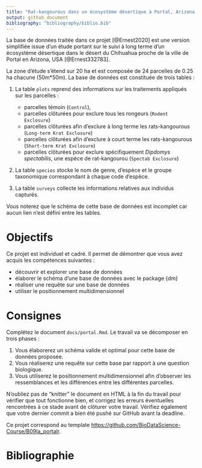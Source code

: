 ```yaml
---
title: "Rat-kangourous dans un écosystème désertique à Portal, Arizona, USA"
output: github_document
bibliography: "bibliography/biblio.bib"
---
```


La base de données traitée dans ce projet [@Ernest2020] est une version simplifiée issue d'un étude portant sur le suivi à long terme d'un écosystème désertique dans le désert du Chihuahua proche de la ville de Portal en Arizona, USA [@Ernest332783].

La zone d'étude s'étend sur 20 ha et est composée de 24 parcelles de 0.25 ha chacune (50m\*50m). La base de données est constituée de trois tables :

1.  La table `plots` reprend des informations sur les traitements appliqués sur les parcelles :

    -   parcelles témoin (`Control`),
    -   parcelles clôturées pour exclure tous les rongeurs (`Rodent Exclosure`)
    -   parcelles clôturées afin d'exclure à long terme les rats-kangourous (`Long-term Krat Exclosure`)
    -   parcelles clôturées afin d'exclure à court terme les rats-kangourous (`Short-term Krat Exclosure`)
    -   parcelles clôturées pour exclure spécifiquement *Dipdomys spectabilis*, une espèce de rat-kangourou (`Spectab Exclosure`)

2.  La table `species` stocke le nom de genre, d'espèce et le groupe taxonomique correspondant à chaque code d'espèce.

3.  La table `surveys` collecte les informations relatives aux individus capturés.

Vous noterez que le schéma de cette base de données est incomplet car aucun lien n'est défini entre les tables.

# Objectifs

Ce projet est individuel et cadré. Il permet de démontrer que vous avez acquis les compétences suivantes :

-   découvrir et explorer une base de données
-   élaborer le schéma d'une base de données avec le package {dm}
-   réaliser une requête sur une base de données
-   utiliser le positionnement multidimensionnel

# Consignes

Complétez le document `docs/portal.Rmd`. Le travail va se décomposer en trois phases :

1.  Vous élaborerez un schéma valide et optimal pour cette base de données proposée.
2.  Vous réaliserez une requête sur cette base par rapport à une question biologique.
3.  Vous utiliserez le positionnement multidimensionnel afin d'observer les ressemblances et les différences entre les différentes parcelles.

N'oubliez pas de "knitter" le document en HTML à la fin du travail pour vérifier que tout fonctionne bien, et corrigez les erreurs éventuelles rencontrées à ce stade avant de clôturer votre travail. Vérifiez également que votre dernier commit a bien été pushé sur GitHub avant la deadline.

Ce projet correspond au template <https://github.com/BioDataScience-Course/B09Ia_portalr>.

# Bibliographie
